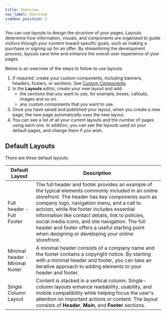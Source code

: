 ```yaml
---
title: Overview
nav_label: Overview
sidebar_position: 5
---
```


You can use layouts to design the structure of your pages. Layouts determine how information, visuals, and components are organized to guide visitors through your content toward specific goals, such as making a purchase or signing up for an offer. By streamlining the development process, layouts save time and enhance the overall user experience of your pages.

Below is an overview of the steps to follow to use layouts:

1. If required, create your custom components, including banners, headers, footers, or sections. See [Custom Components](/docs/studio/developers/components).
1. In the **Layouts** editor, create your new layout and add:
    - the sections that you want to use, for example, boxes, callouts, images and so on.
    - any custom components that you want to use.
1. Once you have saved and published your layout, when you create a new page, the new page automatically uses the new layout.
1. You can see a list of all your current layouts and the number of pages using each one. In addition, you can see the layouts used on your default pages, and change them if you wish.

## Default Layouts

There are three default layouts.

| Default Layout                  | Description                                                                                                                                                                                                            |
|---------------------------------|------------------------------------------------------------------------------------------------------------------------------------------------------------------------------------------------------------------------|
| Full header - Full Footer       | The full header and footer provides an example of the typical elements commonly included in an online storefront. The header has key components such as company logo, navigation menu, and a call to actcion, while the footer includes essential information like contact details, link to policies, social media icons, and site navigation. The full header and footer offers a useful starting point when designing or developing your online storefront.                                                                                             |
| Minimal header - Minimal footer | A minimal header consists of a company name and the footer contains a copyright notice. By starting with a minimal header and footer, you can take an iterative approach to adding elements to your header and footer. |
| Single Column Layout            | Content is stacked in a vertical column. Single-column layouts enhance readability, usability, and mobile compatibility while helping focus the user's attention on important actions or content. The layout consists of **Header**, **Main**, and **Footer** sections.    |







